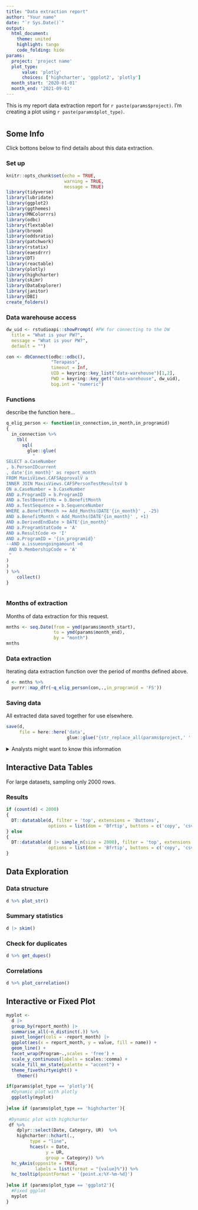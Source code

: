 ```yaml
---
title: "Data extraction report"
author: "Your name"
date: "`r Sys.Date()`"
output: 
  html_document:
    theme: united
    highlight: tango
    code_folding: hide
params:
  project: 'project name'
  plot_type: 
      value: 'plotly'
      choices: ['highcharter', 'ggplot2', 'plotly']
  month_start: '2020-01-01'
  month_end: '2021-09-01'
---
```


<!-- (using parameters in Rmarkdown; don't forget the r) -->
<!-- (This statement above all tabs) -->
This is my report data extraction report for `r paste(params$project)`. I'm creating a plot using `r paste(params$plot_type)`.  

<!-- (making tabs) -->
<!-- # header 1, all tabs need to be ## header 2 to nest -->

# {.tabset .tabset-pills}

## Some Info {.tabset .tabset-pills}

Click bottons below to find details about this data extraction.

### Set up

<!-- (here is an R code chunk; I've used some options to hide things) -->


```r
knitr::opts_chunk$set(echo = TRUE,
                      warning = TRUE,
                      message = TRUE)
library(tidyverse)
library(lubridate)
library(ggplot2)
library(ggthemes)
library(MNColorrrs)
library(odbc)
library(flextable)
library(broom)
library(oddsratio)
library(patchwork)
library(rstatix)
library(eaesdrrr)
library(DT)
library(reactable)
library(plotly)
library(highcharter)
library(skimr)
library(DataExplorer)
library(janitor)
library(DBI)
create_folders()
```

### Data warehouse access

```r
dw_uid <- rstudioapi::showPrompt( #PW for connecting to the DW
  title = "What is your PW?",
  message = "What is your PW?",
  default = "")

con <- dbConnect(odbc::odbc(),
                 "Terapass",
                 timeout = Inf,
                 UID = keyring::key_list("data-warehouse")[1,2],
                 PWD = keyring::key_get("data-warehouse", dw_uid),
                 big.int = "numeric")

```

### Functions

describe the function here...

```r
q_elig_person <- function(in_connection,in_month,in_programid)
{
  in_connection %>% 
    tbl(
      sql(
        glue::glue(
          "
SELECT a.CaseNumber
, b.PersonIDcurrent
, date'{in_month}' as report_month
FROM MaxisViews.CAFSApprovalV a 
INNER JOIN MaxisViews.CAFSPersonTestResultsV b
ON a.CaseNumber = b.CaseNumber
AND a.ProgramID = b.ProgramID
AND a.TestBenefitMo = b.BenefitMonth
AND a.TestSequence = b.SequenceNumber
WHERE a.BenefitMonth >= Add_Months(DATE'{in_month}' , -25) 
AND a.BenefitMonth < Add_Months(DATE'{in_month}' , +1)
AND a.DerivedEndDate > DATE'{in_month}' 
AND a.ProgramStatCode = 'A'
AND a.ResultCode <> 'I'
AND a.ProgramID = '{in_programid}' 
--AND a.issueongoingamount >0 
 AND b.MembershipCode = 'A' 
 "
)
)
) %>% 
    collect()
}
 
```


### Months of extraction

Months of data extraction for this request.

```r
mnths <- seq.Date(from = ymd(params$month_start),
                  to = ymd(params$month_end),
                  by = "month")
mnths
```


### Data extraction

Iterating data extraction function over the period of months defined above.

```r
d <- mnths %>% 
  purrr::map_dfr(~q_elig_person(con,.,in_programid = 'FS'))
```


### Saving data

All extracted data saved together for use elsewhere. 

```r
save(d,
     file = here::here('data',
                       glue::glue("{str_replace_all(params$project,' ','-')}-{today()}.RData")))
```


<!-- I can directly add HTML into my document -->
<details>
<summary> Analysts might want to know this information </summary>
```r
tribble(~DateType,~Date,
        "Eligibilty month start", params$month_start,
        "Eligibilty month end", params$month_end) %>% 
  DT::datatable(filter = 'top', extensions = 'Buttons', 
              options = list(dom = 'Bfrtip', buttons = c('copy', 'csv', 'excel')))
```
</details>

## Interactive Data Tables {.tabset .tabset-pills}
<!-- Try changing .tabset-pills to .tabset-dropdown -->

For large datasets, sampling only 2000 rows. 

### Results

```r
if (count(d) < 2000)
{
  DT::datatable(d, filter = 'top', extensions = 'Buttons', 
                options = list(dom = 'Bfrtip', buttons = c('copy', 'csv', 'excel')))
} else
{
  DT::datatable(d |> sample_n(size = 2000), filter = 'top', extensions = 'Buttons', 
                options = list(dom = 'Bfrtip', buttons = c('copy', 'csv', 'excel')))
}
```


## Data Exploration {.tabset .tabset-pills}
<!-- Try changing .tabset-pills to .tabset-dropdown -->

### Data structure

```r
d %>% plot_str()
```

### Summary statistics

```r
d |> skim()
```

### Check for duplicates

```r
d %>% get_dupes()
```

### Correlations

```r
d %>% plot_correlation()
```

## Interactive or Fixed Plot

<!-- (Note that the `echo = FALSE` parameter was added to the code chunk to prevent printing of the R code that generated the plot.) -->
```r

myplot <- 
  d |> 
  group_by(report_month) |> 
  summarise_all(~n_distinct(.)) %>% 
  pivot_longer(cols = -report_month) |> 
  ggplot(aes(x = report_month, y = value, fill = name)) + 
  geom_line() +
  facet_wrap(Program~.,scales = 'free') +
  scale_y_continuous(labels = scales::comma) +
  scale_fill_mn_state(palette = "accent") +
  theme_fivethirtyeight() +
    themer()

if(params$plot_type == 'plotly'){
  #Dynamic plot with plotly 
  ggplotly(myplot)
  
}else if (params$plot_type == 'highcharter'){
  
 #Dynamic plot with highcharter
 df %>% 
    dplyr::select(Date, Category, UR)  %>% 
    highcharter::hchart(., 
         type = "line", 
         hcaes(x = Date, 
               y = UR, 
               group = Category)) %>% 
  hc_yAxis(opposite = TRUE,
           labels = list(format = "{value}%")) %>% 
  hc_tooltip(pointFormat = '{point.x:%Y-%m-%d}')
  
}else if (params$plot_type == 'ggplot2'){
  #Fixed ggplot
  myplot
}

```
